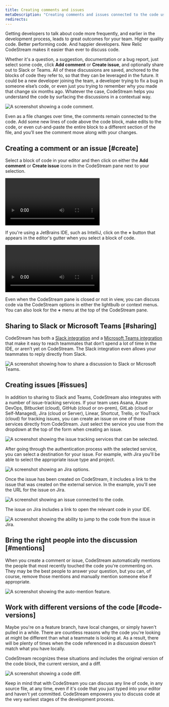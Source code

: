 ```yaml
---
title: Creating comments and issues
metaDescription: "Creating comments and issues connected to the code using New Relic CodeStream."
redirects:
---
```









Getting developers to talk about code more frequently, and earlier in the development process, leads to great outcomes for your team. Higher quality code. Better performing code. And happier developers. New Relic CodeStream makes it easier than ever to discuss code. 

Whether it's a question, a suggestion, documentation or a bug report, just select some code, click **Add comment** or **Create issue**, and optionally share out to Slack or Teams. All of these discussions are saved, anchored to the blocks of code they refer to, so that they can be leveraged in the future. It could be a new developer joining the team, a developer trying to fix a bug in someone else’s code, or even just you trying to remember why you made that change six months ago. Whatever the case, CodeStream helps you understand the code by surfacing the discussions in a contextual way.

<img
  title="Code comment"
  alt="A screenshot showing a code comment."
  src={codestreamCommentGutterIcon}
/>

Even as a file changes over time, the comments remain connected to the code. Add some new lines of code above the code block, make edits to the code, or even cut-and-paste the entire block to a different section of the file, and you’ll see the comment move along with your changes.

## Creating a comment or an issue [#create]

Select a block of code in your editor and then click on either the **Add comment** or **Create issue** icons in the CodeStream pane next to your selection.

<Video
  type="wistia"
  id="k1u7b5ntw4"
/>

If you're using a JetBrains IDE, such as IntelliJ, click on the **+** button that appears in the editor's gutter when you select a block of code.

<Video
  type="wistia"
  id="xortx4hitk"
/>

Even when the CodeStream pane is closed or not in view, you can discuss code via the CodeStream options in either the lightbulb or context menus. You can also look for the **+** menu at the top of the CodeStream pane.

## Sharing to Slack or Microsoft Teams [#sharing]

CodeStream has both a [Slack integration](slack-integration) and a [Microsoft Teams integration](msteams-integration) that make it easy to reach teammates that don’t spend a lot of time in the IDE, or aren’t yet on CodeStream. The Slack integration even allows your teammates to reply directly from Slack.

<img
  title="Sharing to Slack or Teams"
  alt="A screenshot showing how to share a discussion to Slack or Microsoft Teams."
  src={codestreamSharingOptions}
/>

## Creating issues [#issues]

In addition to sharing to Slack and Teams, CodeStream also integrates with a number of issue-tracking services. If your team uses Asana, Azure DevOps, Bitbucket (cloud), GitHub (cloud or on-prem), GitLab (cloud or Self-Managed), Jira (cloud or Server), Linear, Shortcut, Trello, or YouTrack (cloud) for tracking issues, you can create an issue on one of those services directly from CodeStream. Just select the service you use from the dropdown at the top of the form when creating an issue.

<img
  title="Issue tracking services"
  alt="A screenshot showing the issue tracking services that can be selected."
  src={codestreamIssueTrackingIntegrations}
/>

After going through the authentication process with the selected service, you can select a destination for your issue. For example, with Jira you'll be able to select the appropriate issue type and project.

<img
  title="Jira options"
  alt="A screenshot showing an Jira options."
  src={codestreamNewIssueJiraOptions}
/>

Once the issue has been created on CodeStream, it includes a link to the issue that was created on the external service. In the example, you'll see the URL for the issue on Jira.

<img
  title="An issue connected to the code."
  alt="A screenshot showing an issue connected to the code."
  src={codestreamIssueExample}
/>

The issue on Jira includes a link to open the relevant code in your IDE.

<img
  title="Open in IDE from Jira"
  alt="A screenshot showing the ability to jump to the code from the issue in Jira."
  src={codestreamCodestreamIssueonJira}
/>

## Bring the right people into the discussion [#mentions]

When you create a comment or issue, CodeStream automatically mentions the people that most recently touched the code you're commenting on. They may be the best people to answer your question, but you can, of course, remove those mentions and manually mention someone else if appropriate.

<img
  title="auto-mention"
  alt="A screenshot showing the auto-mention feature."
  src={codestreamComposeCodemark}
/>

## Work with different versions of the code [#code-versions]

Maybe you're on a feature branch, have local changes, or simply haven't pulled in a while. There are countless reasons why the code you're looking at might be different than what a teammate is looking at. As a result, there will be plenty of times when the code referenced in a discussion doesn't match what you have locally.

CodeStream recognizes these situations and includes the original version of the code block, the current version, and a diff.

<img
  title="version diff"
  alt="A screenshot showing a code diff."
  src={codestreamCodemarkWithCodeDiff}
/>

Keep in mind that with CodeStream you can discuss any line of code, in any source file, at any time, even if it's code that you just typed into your editor and haven't yet committed. CodeStream empowers you to discuss code at the very earliest stages of the development process.